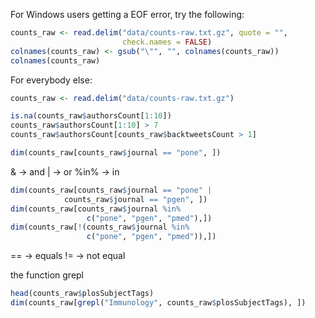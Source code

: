 
For Windows users getting a EOF error, try the following:

```r
counts_raw <- read.delim("data/counts-raw.txt.gz", quote = "",
                         check.names = FALSE)
colnames(counts_raw) <- gsub("\"", "", colnames(counts_raw))
colnames(counts_raw)
```

For everybody else:

```r
counts_raw <- read.delim("data/counts-raw.txt.gz")
```

```r
is.na(counts_raw$authorsCount[1:10])
counts_raw$authorsCount[1:10] > 7
counts_raw$authorsCount[counts_raw$backtweetsCount > 1]
```

```r
dim(counts_raw[counts_raw$journal == "pone", ])
```

& -> and
| -> or
%in% -> in


```r
dim(counts_raw[counts_raw$journal == "pone" |
            counts_raw$journal == "pgen", ])
dim(counts_raw[counts_raw$journal %in% 
                 c("pone", "pgen", "pmed"),])
dim(counts_raw[!(counts_raw$journal %in% 
                 c("pone", "pgen", "pmed")),])

```

== -> equals
!= -> not equal

the function grepl

```r
head(counts_raw$plosSubjectTags)
dim(counts_raw[grepl("Immunology", counts_raw$plosSubjectTags), ])
```















